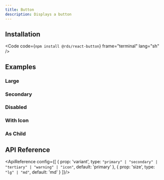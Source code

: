 ```yaml
---
title: Button
description: Displays a button
---
```



<CodePreview code={defaultSrc} lang="tsx">
    <Default/>
</CodePreview>

## Installation

<Code code={`npm install @rds/react-button`} frame="terminal" lang="sh" />

## Examples

### Large


<CodePreview code={largeSrc} lang="tsx">
    <Large/>
</CodePreview>

### Secondary


<CodePreview code={secondarySrc} lang="tsx">
    <Secondary/>
</CodePreview>

### Disabled


<CodePreview code={disabledSrc} lang="tsx">
    <Disabled/>
</CodePreview>

### With Icon


<CodePreview code={withIconSrc} lang="tsx">
    <WithIcon/>
</CodePreview>

### As Child


<CodePreview code={asChildSrc} lang="tsx">
    <AsChild/>
</CodePreview>

## API Reference
<ApiReference config={[
    {
        prop: 'variant',
        type: `"primary" | "secondary" | "tertiary" | "warning" | "icon"`,
        default: 'primary'
    },
    {
        prop: 'size',
        type: `"lg" | "md"`,
        default: 'md'
    }
]}/>